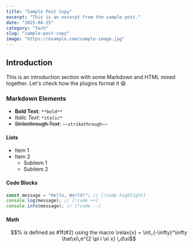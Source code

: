 ```yaml
---
title: "Sample Post Copy"
excerpt: "This is an excerpt from the sample post."
date: "2025-04-25"
category: "Tech"
slug: "sample-post-copy"
image: "https://example.com/sample-image.jpg"
---
```


## Introduction

This is an introduction section with some Markdown and HTML mixed together. Let's check how the plugins format it :smile:

### Markdown Elements

- **Bold Text**: `**bold**`
- _Italic Text_: `*italic*`
- ~~Strikethrough Text~~: `~~strikethrough~~`

#### Lists

- Item 1
- Item 2
  - Subitem 1
  - Subitem 2

#### Code Blocks

```js showLineNumbers filename="hello-world.ts"
const message = "Hello, World!"; // [!code highlight]
console.log(message); // [!code ++]
console.info(message); // [!code --]
```

#### Math

```math
% is defined as #1f(#2) using the macro
\relax{x} = \int_{-\infty}^\infty
    \hat\xi\,e^{2 \pi i \xi x}
    \,d\xi
```
